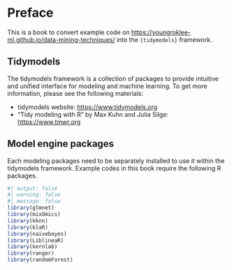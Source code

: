 # Preface

This is a book to convert example code on [https://youngroklee-ml.github.io/data-mining-techniques/](https://youngroklee-ml.github.io/data-mining-techniques/) into the `{tidymodels}` framework.


## Tidymodels

The tidymodels framework is a collection of packages to provide intuitive and unified interface for modeling and machine learning. To get more information, please see the following materials:

- tidymodels website: [https://www.tidymodels.org](https://www.tidymodels.org)
- "Tidy modeling with R" by Max Kuhn and Julia Silge: [https://www.tmwr.org](https://www.tmwr.org)


## Model engine packages

Each modeling packages need to be separately installed to use it within the tidymodels framework. Example codes in this book require the following R packages.

```r
#| output: false
#| warning: false
#| message: false
library(glmnet)
library(mixOmics)
library(kknn)
library(klaR)
library(naivebayes)
library(LiblineaR)
library(kernlab)
library(ranger)
library(randomForest)
```

